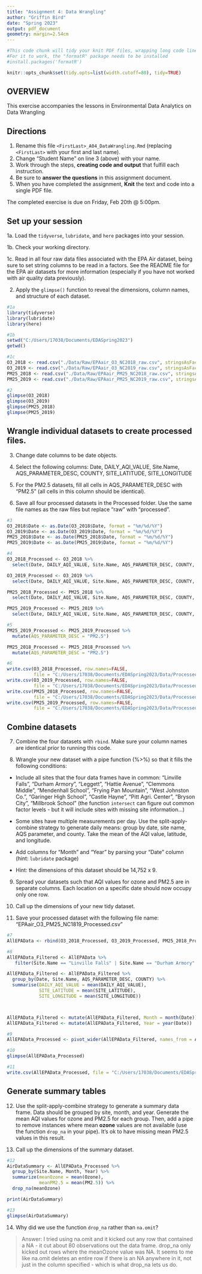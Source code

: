 ---
title: "Assignment 4: Data Wrangling"
author: "Griffin Bird"
date: "Spring 2023"
output: pdf_document
geometry: margin=2.54cm
---

```{r setup, include=FALSE}
#This code chunk will tidy your knit PDF files, wrapping long code lines
#For it to work, the "formatR" package needs to be installed
#install.packages('formatR')

knitr::opts_chunk$set(tidy.opts=list(width.cutoff=80), tidy=TRUE)
```


## OVERVIEW

This exercise accompanies the lessons in Environmental Data Analytics on Data Wrangling 

## Directions

1.  Rename this file `<FirstLast>_A04_DataWrangling.Rmd` (replacing `<FirstLast>` with your first and last name).
2. Change "Student Name" on line 3 (above) with your name.
3. Work through the steps, **creating code and output** that fulfill each instruction.
4. Be sure to **answer the questions** in this assignment document.
5. When you have completed the assignment, **Knit** the text and code into a single PDF file.

The completed exercise is due on Friday, Feb 20th @ 5:00pm.

## Set up your session 

1a. Load the `tidyverse`,  `lubridate`, and `here` packages into your session.

1b. Check your working directory.

1c. Read in all four raw data files associated with the EPA Air dataset, being sure to set string columns to be read in a factors. See the README file for the EPA air datasets for more information (especially if you have not worked with air quality data previously). 

2. Apply the `glimpse()` function to reveal the dimensions, column names, and structure of each dataset. 

```{r, message = FALSE}
#1a 
library(tidyverse)
library(lubridate)
library(here)

#1b 
setwd("C:/Users/17038/Documents/EDASpring2023")
getwd()

#1c 
O3_2018 <- read.csv("./Data/Raw/EPAair_O3_NC2018_raw.csv", stringsAsFactors = TRUE)  
O3_2019 <- read.csv("./Data/Raw/EPAair_O3_NC2019_raw.csv", stringsAsFactors = TRUE) 
PM25_2018 <- read.csv("./Data/Raw/EPAair_PM25_NC2018_raw.csv", stringsAsFactors = TRUE) 
PM25_2019 <- read.csv("./Data/Raw/EPAair_PM25_NC2019_raw.csv", stringsAsFactors = TRUE) 

#2 
glimpse(O3_2018)
glimpse(O3_2019)
glimpse(PM25_2018)
glimpse(PM25_2019)

```


## Wrangle individual datasets to create processed files.

3. Change date columns to be date objects.

4. Select the following columns: Date, DAILY_AQI_VALUE, Site.Name, AQS_PARAMETER_DESC, COUNTY, SITE_LATITUDE, SITE_LONGITUDE

5. For the PM2.5 datasets, fill all cells in AQS_PARAMETER_DESC with "PM2.5" (all cells in this column should be identical).

6. Save all four processed datasets in the Processed folder. Use the same file names as the raw files but replace "raw" with "processed".

```{r, tidy=TRUE, tidy.opts=list(width.cutoff=60)}
#3
O3_2018$Date <- as.Date(O3_2018$Date, format = "%m/%d/%Y")
O3_2019$Date <- as.Date(O3_2019$Date, format = "%m/%d/%Y")
PM25_2018$Date <- as.Date(PM25_2018$Date, format = "%m/%d/%Y")
PM25_2019$Date <- as.Date(PM25_2019$Date, format = "%m/%d/%Y")

#4
O3_2018_Processed <- O3_2018 %>%
  select(Date, DAILY_AQI_VALUE, Site.Name, AQS_PARAMETER_DESC, COUNTY, SITE_LATITUDE, SITE_LONGITUDE)

O3_2019_Processed <- O3_2019 %>%
  select(Date, DAILY_AQI_VALUE, Site.Name, AQS_PARAMETER_DESC, COUNTY, SITE_LATITUDE, SITE_LONGITUDE)

PM25_2018_Processed <- PM25_2018 %>%
  select(Date, DAILY_AQI_VALUE, Site.Name, AQS_PARAMETER_DESC, COUNTY, SITE_LATITUDE, SITE_LONGITUDE)

PM25_2019_Processed <- PM25_2019 %>%
  select(Date, DAILY_AQI_VALUE, Site.Name, AQS_PARAMETER_DESC, COUNTY, SITE_LATITUDE, SITE_LONGITUDE)

#5
PM25_2019_Processed <- PM25_2019_Processed %>%
  mutate(AQS_PARAMETER_DESC = "PM2.5")

PM25_2018_Processed <- PM25_2018_Processed %>%
  mutate(AQS_PARAMETER_DESC = "PM2.5")

#6
write.csv(O3_2018_Processed, row.names=FALSE, 
          file = "C:/Users/17038/Documents/EDASpring2023/Data/Processed/EPAair_O3_NC2018_processed.csv" )
write.csv(O3_2019_Processed, row.names=FALSE, 
          file = "C:/Users/17038/Documents/EDASpring2023/Data/Processed/EPAair_O3_NC2019_processed.csv" )
write.csv(PM25_2018_Processed, row.names=FALSE, 
          file = "C:/Users/17038/Documents/EDASpring2023/Data/Processed/EPAair_PM25_NC2018_processed.csv")
write.csv(PM25_2019_Processed, row.names=FALSE, 
          file = "C:/Users/17038/Documents/EDASpring2023/Data/Processed/EPAair_PM25_NC2019_processed.csv")
```

## Combine datasets

7. Combine the four datasets with `rbind`. Make sure your column names are identical prior to running this code.

8. Wrangle your new dataset with a pipe function (%>%) so that it fills the following conditions: 

  * Include all sites that the four data frames have in common: "Linville Falls", "Durham Armory", "Leggett", "Hattie Avenue", "Clemmons Middle", "Mendenhall School", "Frying Pan Mountain", "West Johnston Co.", "Garinger High School", "Castle Hayne", "Pitt Agri. Center", "Bryson City", "Millbrook School" (the function `intersect` can figure out common factor levels - but it will include sites with missing site information...) 

  * Some sites have multiple measurements per day. Use the split-apply-combine strategy to generate daily means: group by date, site name, AQS parameter, and county. Take the mean of the AQI value, latitude, and longitude.
  
  * Add columns for "Month" and "Year" by parsing your "Date" column (hint: `lubridate` package)
  
  * Hint: the dimensions of this dataset should be 14,752 x 9.

9. Spread your datasets such that AQI values for ozone and PM2.5 are in separate columns. Each location on a specific date should now occupy only one row.

10. Call up the dimensions of your new tidy dataset.

11. Save your processed dataset with the following file name: "EPAair_O3_PM25_NC1819_Processed.csv"

```{r, tidy=TRUE, tidy.opts=list(width.cutoff=60)}
#7 
AllEPAData <- rbind(O3_2018_Processed, O3_2019_Processed, PM25_2018_Processed, PM25_2019_Processed)

#8 
AllEPAData_Filtered <- AllEPAData %>%
   filter(Site.Name == "Linville Falls" | Site.Name == "Durham Armory" | Site.Name == "Leggett" | Site.Name == "Hattie Avenue" | Site.Name == "Clemmons Middle" | Site.Name == "Mendenhall School" | Site.Name == "Frying Pan Mountain" | Site.Name ==  "West Johnston Co." | Site.Name == "Garinger High School" | Site.Name == "Castle Hayne" | Site.Name == "Pitt Agri. Center" | Site.Name == "Bryson City" | Site.Name == "Millbrook School")

AllEPAData_Filtered <- AllEPAData_Filtered %>%
  group_by(Date, Site.Name, AQS_PARAMETER_DESC, COUNTY) %>%
  summarise(DAILY_AQI_VALUE = mean(DAILY_AQI_VALUE),
            SITE_LATITUDE = mean(SITE_LATITUDE),
            SITE_LONGITUDE = mean(SITE_LONGITUDE))



AllEPAData_Filtered <- mutate(AllEPAData_Filtered, Month = month(Date))
AllEPAData_Filtered <- mutate(AllEPAData_Filtered, Year = year(Date))

#9
AllEPAData_Processed <- pivot_wider(AllEPAData_Filtered, names_from = AQS_PARAMETER_DESC, values_from = DAILY_AQI_VALUE)

#10
glimpse(AllEPAData_Processed)

#11
write.csv(AllEPAData_Processed, file = "C:/Users/17038/Documents/EDASpring2023/Data/Processed/EPAair_O3_PM25_NC1819_Processed.csv", row.names=FALSE)

```


## Generate summary tables

12. Use the split-apply-combine strategy to generate a summary data frame. Data should be grouped by site, month, and year. Generate the mean AQI values for ozone and PM2.5 for each group. Then, add a pipe to remove instances where mean **ozone** values are not available (use the function `drop_na` in your pipe). It's ok to have missing mean PM2.5 values in this result. 

13. Call up the dimensions of the summary dataset.

```{r}

#12
AirDataSummary <- AllEPAData_Processed %>%
  group_by(Site.Name, Month, Year) %>%
  summarize(meanOzone = mean(Ozone), 
            meanPM2.5 = mean(PM2.5)) %>%
  drop_na(meanOzone)

print(AirDataSummary)

#13
glimpse(AirDataSummary)

```

14. Why did we use the function `drop_na` rather than `na.omit`?

> Answer: I tried using na.omit and it kicked out any row that contained a NA - it cut about 80 observations out the data frame. drop_na only kicked out rows where the meanOzone value was NA. It seems to me like na.omit deletes an entire row if there is an NA anywhere in it, not just in the column specified - which is what drop_na lets us do.
